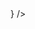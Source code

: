 
<CardLinkGroup id="nextSteps" title="Next steps">
  <CardLink 
    title="Adding the Authenticator"
    desc="Learn how to setup the Authenticator component for Angular"
    href="/angular/connected-components/authenticator"
    icon={<MdLogin />}
  />
</CardLinkGroup>

